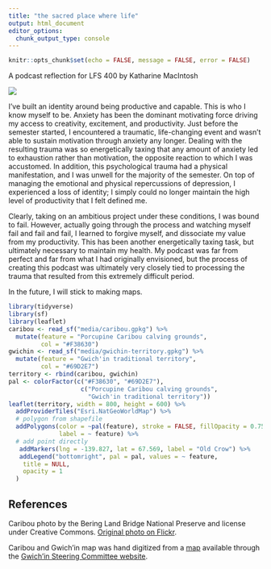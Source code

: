 ```yaml
---
title: "the sacred place where life"
output: html_document
editor_options: 
  chunk_output_type: console
---
```


```r
knitr::opts_chunk$set(echo = FALSE, message = FALSE, error = FALSE)
```


A podcast reflection for LFS 400 by Katharine MacIntosh

<img src="media/caribou.jpg" style="display: block; margin: auto;" />

I’ve built an identity around being productive and capable. This is who I know myself to be. Anxiety has been the dominant motivating force driving my access to creativity, excitement, and productivity. Just before the semester started, I encountered a traumatic, life-changing event and wasn’t able to sustain motivation through anxiety any longer. Dealing with the resulting trauma was so energetically taxing that any amount of anxiety led to exhaustion rather than motivation, the opposite reaction to which I was accustomed. In addition, this psychological trauma had a physical manifestation, and I was unwell for the majority of the semester. On top of managing the emotional and physical repercussions of depression, I experienced a loss of identity; I simply could no longer maintain the high level of productivity that I felt defined me.

Clearly, taking on an ambitious project under these conditions, I was bound to fail.  However, actually going through the process and watching myself fail and fail and fail, I learned to forgive myself, and dissociate my value from my productivity. This has been another energetically taxing task, but ultimately necessary to maintain my health. My podcast was far from perfect and far from what I had originally envisioned, but the process of creating this podcast was ultimately very closely tied to processing the trauma that resulted from this extremely difficult period.

In the future, I will stick to making maps.

```r
library(tidyverse)
library(sf)
library(leaflet)
caribou <- read_sf("media/caribou.gpkg") %>% 
  mutate(feature = "Porcupine Caribou calving grounds",
         col = "#F38630")
gwichin <- read_sf("media/gwichin-territory.gpkg") %>% 
  mutate(feature = "Gwich'in traditional territory",
         col = "#69D2E7")
territory <- rbind(caribou, gwichin)
pal <- colorFactor(c("#F38630", "#69D2E7"), 
                    c("Porcupine Caribou calving grounds", 
                      "Gwich'in traditional territory"))
leaflet(territory, width = 800, height = 600) %>% 
  addProviderTiles("Esri.NatGeoWorldMap") %>% 
  # polygon from shapefile
  addPolygons(color = ~pal(feature), stroke = FALSE, fillOpacity = 0.75,
              label = ~ feature) %>% 
  # add point directly
   addMarkers(lng = -139.827, lat = 67.569, label = "Old Crow") %>% 
   addLegend("bottomright", pal = pal, values = ~ feature,
    title = NULL,
    opacity = 1
  )
```

## References

Caribou photo by the Bering Land Bridge National Preserve and license under Creative Commons. [Original photo on Flickr](https://www.flickr.com/photos/bering_land_bridge/7584241230).

Caribou and Gwich'in map was hand digitized from a [map](http://ourarcticrefuge.org/wp-content/uploads/2012/09/map-small.jpg) available through the [Gwich'in Steering Committee website](http://ourarcticrefuge.org/).